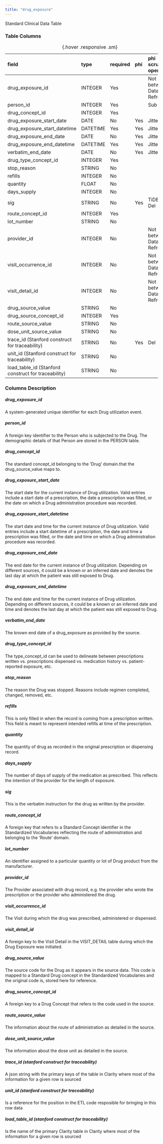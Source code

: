 ```yaml
---
title: "drug_exposure"
---
```


Standard Clinical Data Table

### Table Columns

| field                                               | type     | required   | phi   | phi scrubbing operation   |
|:----------------------------------------------------|:---------|:-----------|:------|:--------------------------|
| drug_exposure_id                                    | INTEGER  | Yes        |       | Not Stable between Data Refreshes                    |
| person_id                                           | INTEGER  | Yes        |       | Sub                       |
| drug_concept_id                                     | INTEGER  | Yes        |       |                        |
| drug_exposure_start_date                            | DATE     | No         | Yes   | Jitter                    |
| drug_exposure_start_datetime                        | DATETIME | Yes        | Yes   | Jitter                    |
| drug_exposure_end_date                              | DATE     | No         | Yes   | Jitter                    |
| drug_exposure_end_datetime                          | DATETIME | Yes        | Yes   | Jitter                    |
| verbatim_end_date                                   | DATE     | No         | Yes   | Jitter                    |
| drug_type_concept_id                                | INTEGER  | Yes        |       |                        |
| stop_reason                                         | STRING   | No         |       |                        |
| refills                                             | INTEGER  | No         |       |                        |
| quantity                                            | FLOAT    | No         |       |                        |
| days_supply                                         | INTEGER  | No         |       |                        |
| sig                                                 | STRING   | No         | Yes   | TiDE or Del               |
| route_concept_id                                    | INTEGER  | Yes        |       |                        |
| lot_number                                          | STRING   | No         |       |                        |
| provider_id                                         | INTEGER  | No         |       | Not Stable between Data Refreshes                    |
| visit_occurrence_id                                 | INTEGER  | No         |       | Not Stable between Data Refreshes                    |
| visit_detail_id                                     | INTEGER  | No         |       | Not Stable between Data Refreshes                    |
| drug_source_value                                   | STRING   | No         |       |                        |
| drug_source_concept_id                              | INTEGER  | Yes        |       |                        |
| route_source_value                                  | STRING   | No         |       |                        |
| dose_unit_source_value                              | STRING   | No         |       |                        |
| trace_id (Stanford construct for traceability)      | STRING   | No         | Yes   | Del                       |
| unit_id (Stanford construct for traceability)       | STRING   | No         |       |                        |
| load_table_id (Stanford construct for traceability) | STRING   | No         |       |                        |

:  {.hover .responsive .sm}

### Columns Description


##### drug_exposure_id

A system-generated unique identifier for each Drug utilization event.

##### person_id

A foreign key identifier to the Person who is subjected to the Drug. The demographic details of that Person are stored in the PERSON table.

##### drug_concept_id

The standard concept_id belonging to the 'Drug' domain.that the drug_source_value maps to.

##### drug_exposure_start_date

The start date for the current instance of Drug utilization. Valid entries include a start date of a prescription, the date a prescription was filled, or the date on which a Drug administration procedure was recorded.

##### drug_exposure_start_datetime

The start date and time for the current instance of Drug utilization. Valid entries include a start datetime of a prescription, the date and time a prescription was filled, or the date and time on which a Drug administration procedure was recorded.

##### drug_exposure_end_date

The end date for the current instance of Drug utilization. Depending on different sources, it could be a known or an inferred date and denotes the last day at which the patient was still exposed to Drug.

##### drug_exposure_end_datetime

The end date and time for the current instance of Drug utilization. Depending on different sources, it could be a known or an inferred date and time and denotes the last day at which the patient was still exposed to Drug.

##### verbatim_end_date

The known end date of a drug_exposure as provided by the source.

##### drug_type_concept_id

The type_concept_id can be used to delineate between prescriptions written vs. prescriptions dispensed vs. medication history vs. patient-reported exposure, etc.

##### stop_reason

The reason the Drug was stopped. Reasons include regimen completed, changed, removed, etc.

##### refills

This is only filled in when the record is coming from a prescription written. This field is meant to represent intended refills at time of the prescription.

##### quantity

The quantity of drug as recorded in the original prescription or dispensing record.

##### days_supply

The number of days of supply of the medication as prescribed. This reflects the intention of the provider for the length of exposure.

##### sig

This is the verbatim instruction for the drug as written by the provider.

##### route_concept_id

A foreign key that refers to a Standard Concept identifier in the Standardized Vocabularies reflecting the route of administration and belonging to the 'Route' domain.

##### lot_number

An identifier assigned to a particular quantity or lot of Drug product from the manufacturer.

##### provider_id

The Provider associated with drug record, e.g. the provider who wrote the prescription or the provider who administered the drug.

##### visit_occurrence_id

The Visit during which the drug was prescribed, administered or dispensed.

##### visit_detail_id

A foreign key to the Visit Detail in the VISIT_DETAIL table during which the Drug Exposure was initiated.

##### drug_source_value

The source code for the Drug as it appears in the source data. This code is mapped to a Standard Drug concept in the Standardized Vocabularies and the original code is, stored here for reference.

##### drug_source_concept_id

A foreign key to a Drug Concept that refers to the code used in the source.

##### route_source_value

The information about the route of administration as detailed in the source.

##### dose_unit_source_value

The information about the dose unit as detailed in the source.

##### trace_id (stanford construct for traceability) 

A json string with the primary keys of the table in Clarity where most of the information for a given row is sourced

##### unit_id (stanford construct for traceability) 

Is a reference for the position in the ETL code resposible for bringing in this row data

##### load_table_id (stanford construct for traceability) 

Is the name of the primary Clarity table in Clarity where most of the information for a given row is sourced
